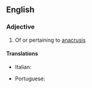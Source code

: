 ==English==

===Adjective===
{{en-adj}}

# Of or pertaining to [[anacrusis]]

====Translations====
{{trans-top|anacrusic}}
* Italian: {{t|it|anacrusico}}
{{trans-mid}}
* Portuguese: {{t|pt|anacrúsico}}
{{trans-bottom}}